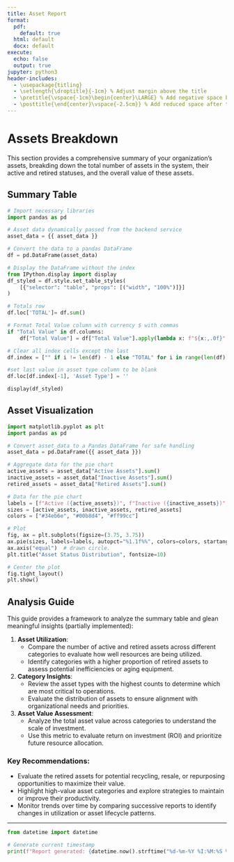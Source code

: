 ```yaml
---
title: Asset Report
format:
  pdf:
    default: true
  html: default
  docx: default
execute:
  echo: false
  output: true
jupyter: python3
header-includes:
  - \usepackage{titling}
  - \setlength{\droptitle}{-1cm} % Adjust margin above the title
  - \pretitle{\vspace{-1cm}\begin{center}\LARGE} % Add negative space before the title
  - \posttitle{\end{center}\vspace{-2.5cm}} % Add reduced space after the title
---
```

# Assets Breakdown

This section provides a comprehensive summary of your organization's assets, breakding down the total number of assets in the system, their active and retired statuses, and the overall value of these assets.

## Summary Table
```python
# Import necessary libraries
import pandas as pd

# Asset data dynamically passed from the backend service
asset_data = {{ asset_data }}

# Convert the data to a pandas DataFrame
df = pd.DataFrame(asset_data)

# Display the DataFrame without the index
from IPython.display import display
df_styled = df.style.set_table_styles(
    [{"selector": "table", "props": [("width", "100%")]}]
)

# Totals row
df.loc['TOTAL']= df.sum()

# Format Total Value column with currency $ with commas
if "Total Value" in df.columns:
    df["Total Value"] = df["Total Value"].apply(lambda x: f"${x:,.0f}" if pd.notnull(x) else "")

# Clear all index cells except the last
df.index = ["" if i != len(df) - 1 else "TOTAL" for i in range(len(df))]

#set last value in asset type column to be blank
df.loc[df.index[-1], 'Asset Type'] = ''

display(df_styled)
```

## Asset Visualization
```python
import matplotlib.pyplot as plt
import pandas as pd

# Convert asset_data to a Pandas DataFrame for safe handling
asset_data = pd.DataFrame({{ asset_data }})

# Aggregate data for the pie chart
active_assets = asset_data["Active Assets"].sum()
inactive_assets = asset_data["Inactive Assets"].sum()
retired_assets = asset_data["Retired Assets"].sum()

# Data for the pie chart
labels = [f"Active ({active_assets})", f"Inactive ({inactive_assets})", f"Retired ({retired_assets})"]
sizes = [active_assets, inactive_assets, retired_assets]
colors = ["#34eb6e", "#00b8d4", "#ff99cc"]

# Plot
fig, ax = plt.subplots(figsize=(3.75, 3.75))
ax.pie(sizes, labels=labels, autopct="%1.1f%%", colors=colors, startangle=90, shadow=True)
ax.axis("equal")  # drawn circle.
plt.title("Asset Status Distribution", fontsize=10)

# Center the plot
fig.tight_layout()
plt.show()
```

## Analysis Guide

This guide provides a framework to analyze the summary table and glean meaningful insights (partially implemented):

1. **Asset Utilization**:
   - Compare the number of active and retired assets across different categories to evaluate how well resources are being utilized.
   - Identify categories with a higher proportion of retired assets to assess potential inefficiencies or aging equipment.

2. **Category Insights**:
   - Review the asset types with the highest counts to determine which are most critical to operations.
   - Evaluate the distribution of assets to ensure alignment with organizational needs and priorities.

3. **Asset Value Assessment**:
   - Analyze the total asset value across categories to understand the scale of investment.
   - Use this metric to evaluate return on investment (ROI) and prioritize future resource allocation.

### Key Recommendations:
- Evaluate the retired assets for potential recycling, resale, or repurposing opportunities to maximize their value.
- Highlight high-value asset categories and explore strategies to maintain or improve their productivity.
- Monitor trends over time by comparing successive reports to identify changes in utilization or asset lifecycle patterns.

---
```python
from datetime import datetime

# Generate current timestamp
print(f"Report generated: {datetime.now().strftime("%d-%m-%Y %I:%M:%S %p")}")
```